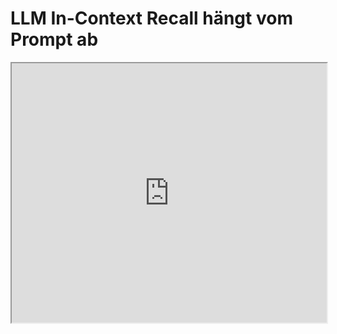 # LLM In-Context Recall hängt vom Prompt ab


<iframe width="100%"
  height="415px"
  src="https://www.youtube.com/embed/2cNO76lIZ4s?si=tbbdo-vnr56YQ077" allow="accelerometer; autoplay; clipboard-write; encrypted-media; gyroscope; picture-in-picture"
  allowFullScreen
  />

Dieses neue [Paper von Machlab und Battle (2024)](https://arxiv.org/abs/2404.08865) analysiert die In-Context Recall-Leistung verschiedener LLMs anhand mehrerer Nadel-im-Heuhaufen-Tests.

Es zeigt, dass verschiedene LLMs Fakten auf unterschiedlichen Längen und in verschiedener Tiefe erinnern. Es stellt fest, dass die Recall-Leistung eines Modells erheblich durch kleine Änderungen im Prompt beeinflusst wird.

!["Needle In the HayStack Performance"](../../img/research/haystack-performance.png)
*Quelle: [Machlab und Battle (2024)](https://arxiv.org/abs/2404.08865)*

Darüber hinaus kann das Zusammenspiel zwischen Prompt-Inhalt und Trainingsdaten die Antwortqualität verschlechtern.

Die Recall-Fähigkeit eines Modells kann durch Vergrößerung, Verbesserung des Attention-Mechanismus, das Ausprobieren verschiedener Trainingsstrategien und das Anwenden von Fine-Tuning verbessert werden.

Wichtiger praktischer Tipp aus dem Paper: „Die fortlaufende Bewertung wird die Auswahl von LLMs für individuelle Anwendungsfälle weiter informieren, ihre Wirkung und Effizienz in realen Anwendungen maximieren, da die Technologie weiterhin fortschreitet.“

Die wichtigsten Erkenntnisse aus diesem Paper sind die Bedeutung einer sorgfältigen Gestaltung des Prompts, die Einrichtung eines kontinuierlichen Bewertungsprotokolls und das Testen verschiedener Modellverbesserungsstrategien, um Recall und Nutzen zu verbessern.
